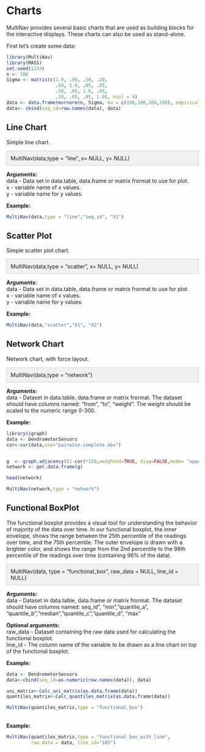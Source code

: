 # Charts

MultiNav provides several basic charts that are used as building blocks for the interactive displays. These charts can also be used as stand-alone. <br/>

First let's create some data:

```r
library(MultiNav)
library(MASS)
set.seed(1234)
n <- 300
Sigma <- matrix(c(1.0, .80, .50, .20,
                  .80, 1.0, .05, .05,
                  .50, .05, 1.0, .05,
                  .20, .05, .05, 1.0), ncol = 4)
data <- data.frame(mvrnorm(n, Sigma, mu = c(100,100,100,100), empirical = TRUE))
data<- cbind(seq_id=row.names(data), data)

```




## Line Chart

Simple line chart.<br/>

<p class="well" style=" background-color: #F1F1F1; padding: 10px; border: 1px solid #cccccc;">MultiNav(data,type = "line", x= NULL, y= NULL)</p>


**Arguments:** <br/>
data	 - 
Data set in data.table, data.frame or matrix frormat to use for plot.<br/> 
x	 - 
variable name of x values.<br/> 
y	 - 
variable name for y values.<br/> 


**Example:** <br/>


```r
MultiNav(data,type = "line","seq_id", "X1")

```

## Scatter Plot
Simple scatter plot chart.

<p class="well" style=" background-color: #F1F1F1; padding: 10px; border: 1px solid #cccccc;">MultiNav(data,type = "scatter", x= NULL, y= NULL)</p>


**Arguments:** <br/>
data	 - 
Data set in data.table, data.frame or matrix frormat to use for plot.<br/> 
x	 - 
variable name of x values.<br/> 
y	 - 
variable name for y values.<br/> 

**Example:** <br/>

```r
MultiNav(data,"scatter","X1", "X2")
``` 


## Network Chart
Network chart, with force layout. 

<p class="well" style=" background-color: #F1F1F1; padding: 10px; border: 1px solid #cccccc;">MultiNav(data,type = "network")</p>


**Arguments:** <br/>
data	 - 
Dataset in data.table, data.frame or matrix frormat. The dataset should have columns named: "from", "to", "weight". The weight should be scaled to the numeric range 0-300.<br/> 


**Example:** <br/>		

```r
library(igraph)
data <- DendrometerSensors 
cor<-cor(data,use="pairwise.complete.obs")


g  <- graph.adjacency((1-cor)*150,weighted=TRUE, diag=FALSE,mode= "upper")
network <- get.data.frame(g)

head(network)

MultiNav(network,type = "network")


``` 



## Functional BoxPlot
The functional boxplot provides a visual tool for understanding
the behavior of majority of the data over time. In our functional boxplot, the inner envelope, shows the range between the 25th percentile of the readings
over time, and the 75th percentile. The outer envelope is drawn
with a brighter color, and shows the range from the 2nd percentile to
the 98th percentile of the readings over time (containing 96% of the
data). <br/>

<p class="well" style=" background-color: #F1F1F1; padding: 10px; border: 1px solid #cccccc;">MultiNav(data, type = "functional_box",
     raw_data = NULL, line_id = NULL)</p>


**Arguments:** <br/>
data	 - 
Dataset in data.table, data.frame or matrix frormat. The dataset should have columns named: seq_id", "min","quantile_a", "quantile_b","median","quantile_c","quantile_d", "max"

**Optional arguments:** <br/>
raw_data  - Dataset containing the raw data used for calculating the functional boxplot. <br/>
line_id - The column name of the variable to be drawn as a line chart on top of the functional boxplot.

**Example:** <br/>


```r

data <- DendrometerSensors
data<-cbind(seq_id=as.numeric(row.names(data)), data)

uni_matrix<-Calc_uni_matrix(as.data.frame(data))
quantiles_matrix<-Calc_quantiles_matrix(as.data.frame(data))

```

```r

MultiNav(quantiles_matrix,type = "functional_box")

``` 

<br/>
**Example:** <br/>
```r

MultiNav(quantiles_matrix,type = "functional_box_with_line", 
         raw_data = data, line_id="185")

``` 



